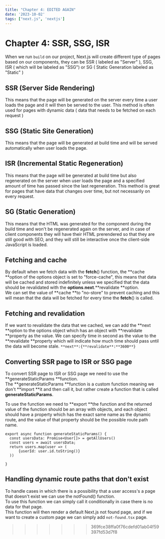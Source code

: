 ```yaml
---
title: "Chapter 4: EDITED AGAIN"
date: '2023-10-02'
tags: ["next.js", 'nextjs']
---
```


# Chapter 4: SSR, SSG, ISR

When we run `build` on our project, Next.js will create different type of pages based on our components,
they can be SSR ( labeled as "Server" ), SSG, ISR ( which will be labeled as "SSG") or SG ( Static Generation labeled as "Static" )

## SSR (Server Side Rendering)
This means that the page will be generated on the server every time a user loads the page and it will then be served to the user.
This method is often used for pages with dynamic data ( data that needs to be fetched on each request )

## SSG (Static Site Generation)
This means that the page will be generated at build time and will be served automatically when user loads the page.

## ISR (Incremental Static Regeneration)
This means that the page will be generated at build time but also regenerated on the server when user loads the page and a specified amount of time has passed since the last regeneration.
This method is great for pages that have data that changes over time, but not necessarily on every request.

## SG (Static Generation)
This means that the HTML was generated for the component during the build time and won't be regenerated again on the server, and in case of client components they will have their HTML prerendered so that they are still good with SEO, and they will still be interactive once the client-side JavaScript is loaded.

## Fetching and cache
By default when we fetch data with the **fetch**() function, the **cache **option of the options object is set to "force-cache", this means that data will be cached and stored indefinitely unless we specified that the data should be revalidated with the **options**.**next**.**revalidate **option.   
We can set the value of **cache **to "no-store" to prevent caching and this will mean that the data will be fetched for every time the **fetch**() is called.

## Fetching and revalidation
If we want to revalidate the data that we cached, we can add the **next **option to the options object which has an object with **revalidate **property as the value.
We can specify time in second as the value to the **revalidate **property which will indicate how much time should pass until the data will become stale.
`**next**:{**revalidate**:**3600**}`

## Converting SSR page to ISR or SSG page
To convert SSR page to ISR or SSG page we need to use the **generateStaticParams **function.   
The **generateStaticParams **function is a custom function meaning we don't **import **it and then call it, but rather create a function that is called **generateStaticParams**.

To use the function we need to **export **the function and the returned value of the function should be an array with objects, and each object should have a property which has the exact same name as the dynamic route, and the value of that property should be the possible route path name.
```
export async function generateStaticParams() {
  const usersData: Promise<User[]> = getAllUsers()
  const users = await usersData;
  return users.map(user => (
      {userId: user.id.toString()}
  ))

}

```

## Handling dynamic route paths that don't exist
To handle cases in which there is a possibility that a user access's a page that doesn't exist we can use the notFound() function.   
To use this function we can simply call it conditionally in case there is no data for that page.   
This function will then render a default Next.js not found page, and if we want to create a custom page we can simply add `not-found.tsx` page.   
   
>>>>>>> 369fce38ffa0f76cdefd01ab04f59397fd53d7f8
